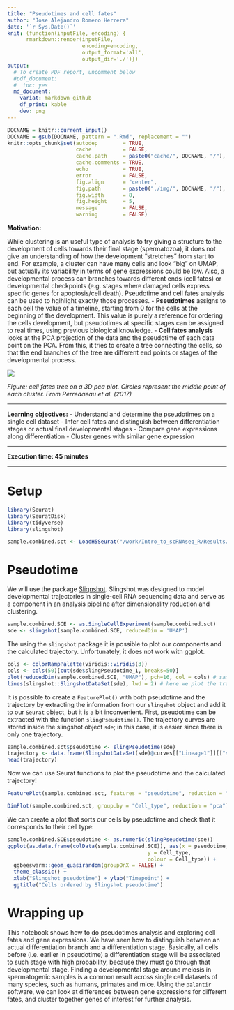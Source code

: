 ```yaml
---
title: "Pseudotimes and cell fates"
author: "Jose Alejandro Romero Herrera"
date: '`r Sys.Date()`'
knit: (function(inputFile, encoding) { 
      rmarkdown::render(inputFile,
                        encoding=encoding,
                        output_format='all',
                        output_dir='./')})
output:
  # To create PDF report, uncomment below
  #pdf_document:
  #  toc: yes
  md_document:
    variat: markdown_github
    df_print: kable
    dev: png
---
```


```r
DOCNAME = knitr::current_input()
DOCNAME = gsub(DOCNAME, pattern = ".Rmd", replacement = "")
knitr::opts_chunk$set(autodep        = TRUE,
                      cache          = FALSE,
                      cache.path     = paste0("cache/", DOCNAME, "/"),
                      cache.comments = TRUE,
                      echo           = TRUE,
                      error          = FALSE,
                      fig.align      = "center",
                      fig.path       = paste0("./img/", DOCNAME, "/"),
                      fig.width      = 8,
                      fig.height     = 5,
                      message        = FALSE,
                      warning        = FALSE)
```


**Motivation:**

While clustering is an useful type of analysis to try giving a structure to the development of cells towards their final stage (spermatozoa), it does not give an understanding of how the development "stretches" from start to end. For example, a cluster can have many cells and look "big" on UMAP, but actually its variability in terms of gene expressions could be low. Also, a developmental process can branches towards different ends (cell fates) or developmental checkpoints (e.g. stages where damaged cells express specific genes for apoptosis/cell death). Pseudotime and cell fates analysis can be used to hgihlight exactly those processes.
- **Pseudotimes** assigns to each cell the value of a timeline, starting from 0 for the cells at the beginning of the development. This value is purely a reference for ordering the cells development, but pseudotimes at specific stages can be assigned to real times, using previous biological knowledge.
- **Cell fates analysis** looks at the PCA projection of the data and the pseudotime of each data point on the PCA. From this, it tries to create a tree connecting the cells, so that the end branches of the tree are different end points or stages of the developmental process.


![](./img/Part06_pseudotime/differentiation.png)

*Figure: cell fates tree on a 3D pca plot. Circles represent the middle point of each cluster. From Perredaeau et al. (2017)*

***

**Learning objectives:**
- Understand and determine the pseudotimes on a single cell dataset
- Infer cell fates and distinguish between differentiation stages or actual final developmental stages
- Compare gene expressions along differentiation
- Cluster genes with similar gene expression

***

**Execution time: 45 minutes**

***

# Setup

```r
library(Seurat)
library(SeuratDisk)
library(tidyverse)
library(slingshot)

sample.combined.sct <- LoadH5Seurat("/work/Intro_to_scRNAseq_R/Results/sample_23.filt.norm.red.clust.h5Seurat")
```

# Pseudotime

We will use the package [Slignshot](https://bioconductor.org/packages/release/bioc/vignettes/slingshot/inst/doc/vignette.html). Slingshot was designed to model developmental trajectories in single-cell RNA sequencing data and serve as a component in an analysis pipeline after dimensionality reduction and clustering.

```r
sample.combined.SCE <- as.SingleCellExperiment(sample.combined.sct)
sde <- slingshot(sample.combined.SCE, reducedDim = 'UMAP')
```

The using the `slingshot` package it is possible to plot our components and the calculated trajectory. Unfortunately, it does not work with ggplot. 

```r
cols <- colorRampPalette(viridis::viridis(3))
cols <- cols(50)[cut(sde$slingPseudotime_1, breaks=50)]
plot(reducedDim(sample.combined.SCE, "UMAP"), pch=16, col = cols) # sample.combined.SCE contains, PC1 and PC2, and colored by pseudotime
lines(slingshot::SlingshotDataSet(sde), lwd = 2) # here we plot the trajectory
```

It is possible to create a `FeaturePlot()` with both pseudotime and the trajectory by extracting the information from our `slingshot` object and add it to our `Seurat` object, but it is a bit inconvenient. First, pseudotime can be extracted with the function `slingPseudotime()`. The trajectory curves are stored inside the slingshot object `sde`; in this case, it is easier since there is only one trajectory. 

```r
sample.combined.sct$pseudotime <- slingPseudotime(sde)
trajectory <- data.frame(SlingshotDataSet(sde)@curves[["Lineage1"]][["s"]])
head(trajectory)
```

Now we can use Seurat functions to plot the pseudotime and the calculated trajectory!
```r
FeaturePlot(sample.combined.sct, features = "pseudotime", reduction = "umap") + scale_color_viridis_c()# + geom_path(data = trajectory, aes(x = PC_1, y = PC_2))
```

```r
DimPlot(sample.combined.sct, group.by = "Cell_type", reduction = "pca")
```

We can create a plot that sorts our cells by pseudotime and check that it corresponds to their cell type:
```r
sample.combined.SCE$pseudotime <- as.numeric(slingPseudotime(sde))
ggplot(as.data.frame(colData(sample.combined.SCE)), aes(x = pseudotime,
                                             y = Cell_type,
                                             colour = Cell_type)) +
  ggbeeswarm::geom_quasirandom(groupOnX = FALSE) +
  theme_classic() +
  xlab("Slingshot pseudotime") + ylab("Timepoint") +
  ggtitle("Cells ordered by Slingshot pseudotime")
```


# Wrapping up

This notebook shows how to do pseudotimes analysis and exploring cell fates and gene expressions.
We have seen how to distinguish between an actual differentiation branch and a differentiation stage. Basically, all cells before (i.e. earlier in pseudotime) a differentiation stage will be associated to such stage with high probability, because they must go through that developmental stage. Finding a developmental stage around meiosis in spermatogenic samples is a common result across single cell datasets of many species, such as humans, primates and mice.
Using the `palantir` software, we can look at differences between gene expressions for different fates, and cluster together genes of interest for further analysis.